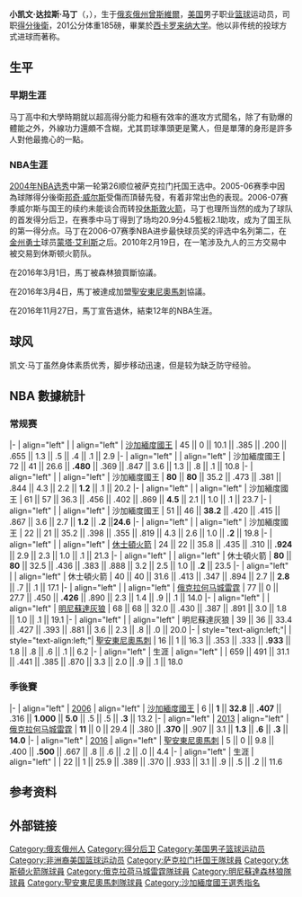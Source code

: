 {{Otheruses|other=名为凯文·马丁的其他人物|凯文·马丁}}
{{noteTA
|T=zh-hans:凯文·马丁;zh-hk:奇雲·馬田;zh-tw:凱文·馬丁;
|G1=NBA
}}
{{Infobox NBA Player
| image = kevinmartin.jpg
| name = 凱文·馬丁<br/>Kevin Martin
| nickname = K-Mart
| position = [[得分後衛|得分後衛]]
| height_ft = 6 
| height_in = 7
| weight_lb  = 185
| team = 退休
| number = 12、23
| league = [[NBA|NBA]]
| nationality = {{USA}}
| birth_date = {{birth date and age|1983|2|1}}
| birth_place = {{USA}}[[俄亥俄州|俄亥俄州]][[曾斯維爾_(俄亥俄州)|曾斯維爾]]
| college = [[西卡罗来纳大学|西卡罗来纳大学]] 
| draft_round = 1
| draft_pick  = 26
| draft_year = 2004
| draft_team = 萨克拉门托国王
| career_start = 2004年
| career_end = 2016年
| career_number = 23, 12
| teams = [[萨克拉门托国王|萨克拉门托国王]]（{{nbay|2004|start}}–{{nbay|2009|end}}）<br />[[休士頓火箭|休士頓火箭]]（{{nbay|2009|end}}–{{nbay|2011|end}}）<br />[[俄克拉何马城雷霆|俄克拉何马城雷霆]]（{{nbay|2012|full=y}}）<br />[[明尼蘇達灰狼|明尼蘇達灰狼]]（{{nbay|2013|start}}–{{nbay|2015|end}}）<br />[[聖安東尼奧馬刺|聖安東尼奧馬刺]]（{{nbay|2015|end}}）
| awards = 
}}
'''小凯文·达拉斯·马丁'''（{{lang-en|Kevin Dallas Martin, Jr.}}，{{bd|1983年|2月1日}}），生于[[俄亥俄州|俄亥俄州]][[曾斯維爾_(俄亥俄州)|曾斯維爾]]，[[美国|美国]]男子职业[[篮球|篮球]]运动员，司职[[得分後衛|得分後衛]]，201公分体重185磅，畢業於[[西卡罗来纳大学|西卡罗来纳大学]]。他以非传统的投球方式进球而著称。

== 生平 ==
=== 早期生涯 ===
马丁高中和大學時期就以超高得分能力和極有效率的進攻方式聞名，除了有勁爆的體能之外，外線功力還頗不含糊，尤其罰球準頭更是驚人，但是單薄的身形是許多人對他最擔心的一點。

=== NBA生涯 ===
[[2004年NBA选秀|2004年NBA选秀]]中第一轮第26顺位被萨克拉门托国王选中。2005-06赛季中因為球隊得分後衛[[邦奇·威尔斯|邦奇·威尔斯]]受傷而頂替先發，有着非常出色的表现。2006-07赛季威尔斯与国王的续约未能谈合而转投[[休斯敦火箭|休斯敦火箭]]，马丁也理所当然的成为了球队的首发得分后卫，在赛季中马丁得到了场均20.9分4.5籃板2.1助攻，成为了国王队的第一得分点。马丁在2006-07赛季NBA进步最快球员奖的评选中名列第二，在[[金州勇士|金州勇士]]球员[[蒙塔·艾利斯|蒙塔·艾利斯]]之后。2010年2月19日，在一笔涉及九人的三方交易中被交易到休斯顿火箭队。

在2016年3月1日，馬丁被森林狼買斷協議。

在2016年3月4日，馬丁被達成加盟[[聖安東尼奧馬刺|聖安東尼奧馬刺]]協議。

在2016年11月27日，馬丁宣告退休，結束12年的NBA生涯。

== 球风 ==
凯文·马丁虽然身体素质优秀，脚步移动迅速，但是较为缺乏防守经验。

== NBA 數據統計==
{{NBA player statistics legend}}

=== 常规赛 ===
{{NBA player statistics start}}
|-
| align="left" | {{nbay|2004}}
| align="left" | [[沙加緬度國王|沙加緬度國王]]
| 45 || 0 || 10.1 || .385 || .200 || .655 || 1.3 || .5 || .4 || .1 || 2.9
|-
| align="left" | {{nbay|2005}}
| align="left" | 沙加緬度國王
| 72 || 41 || 26.6 || '''.480''' || .369 || .847 || 3.6 || 1.3 || .8 || .1 || 10.8
|-
| align="left" | {{nbay|2006}}
| align="left" | 沙加緬度國王
| '''80''' || '''80''' || 35.2 || .473 || .381 || .844 || 4.3 || 2.2 || '''1.2''' || .1 || 20.2
|-
| align="left" | {{nbay|2007}}
| align="left" | 沙加緬度國王
| 61 || 57 || 36.3 || .456 || .402 || .869 || '''4.5''' || 2.1 || 1.0 || .1 || 23.7
|-
| align="left" | {{nbay|2008}}
| align="left" | 沙加緬度國王
| 51 || 46 || '''38.2''' || .420 || .415 || .867 || 3.6 || 2.7 || '''1.2''' || '''.2''' ||'''24.6'''
|-
| align="left" | {{nbay|2009}}
| align="left" | 沙加緬度國王
| 22 || 21 || 35.2 || .398 || .355 || .819 || 4.3 || 2.6 || 1.0 || '''.2''' || 19.8
|-
| align="left" | {{nbay|2009}}
| align="left" | [[休士頓火箭|休士頓火箭]]
| 24 || 22 || 35.8 || .435 || .310 || '''.924''' || 2.9 || 2.3 || 1.0 || .1 || 21.3
|-
| align="left" | {{nbay|2010}}
| align="left" | 休士頓火箭
| '''80''' || '''80''' || 32.5 || .436 || .383 || .888 || 3.2 || 2.5 || 1.0 || '''.2''' || 23.5
|-
| align="left" | {{nbay|2011}}
| align="left" | 休士頓火箭
| 40 || 40 || 31.6 || .413 || .347 || .894 || 2.7 || '''2.8''' || .7 || .1 || 17.1
|-
| align="left" | {{nbay|2012}}
| align="left" | [[俄克拉何马城雷霆|俄克拉何马城雷霆]]
| 77 || 0 || 27.7 || .450 || '''.426''' || .890 || 2.3 || 1.4 || .9 || .1 || 14.0
|-
| align="left" | {{nbay|2013}}
| align="left" | [[明尼蘇達灰狼|明尼蘇達灰狼]]
| 68 || 68 || 32.0 || .430 || .387 || .891 || 3.0 || 1.8 || 1.0 || .1 || 19.1
|-
| align="left" | {{nbay|2014}}
| align="left" | 明尼蘇達灰狼
| 39 || 36 || 33.4 || .427 || .393 || .881 || 3.6 || 2.3 || .8 || .0 || 20.0
|-
| style="text-align:left;"| {{nbay|2015}}
| style="text-align:left;"| [[聖安東尼奧馬刺|聖安東尼奧馬刺]]
| 16 || 1 || 16.3 || .353 || .333 || '''.933''' || 1.8 || .8 || .6 || .1 || 6.2 
|-
| align="left" | 生涯
| align="left" | 
| 659 || 491 || 31.1 || .441 || .385 || .870 || 3.3 || 2.0 || .9 || .1 || 18.0
{{s-end}}

=== 季後賽 ===
{{NBA player statistics start}}
|-
| align="left" | [[2006年NBA季後賽|2006]]
| align="left" | [[沙加緬度國王|沙加緬度國王]]
| 6 || '''1''' || '''32.8''' || '''.407''' || .316 || '''1.000''' || '''5.0''' || .5 || .5 || '''.3''' || 13.2
|-
| align="left" | [[2013年NBA季後賽|2013]]
| align="left" | [[俄克拉何马城雷霆|俄克拉何马城雷霆]]
| '''11''' || 0 || 29.4 || .380 || '''.370''' || .907 || 3.1 || '''1.3''' || '''.6''' || '''.3''' || '''14.0'''
|-
| align="left" | [[2016年NBA季後賽|2016]]
| align="left" | [[聖安東尼奧馬刺|聖安東尼奧馬刺]]
| 5 || 0 || 9.8 || .400 || '''.500''' || .667 || .8 || .6 || .2 || .0 || 4.4
|-
| align="left" | 生涯
| align="left" | 
| 22 || 1 || 25.9 || .389 || .370 || .933 || 3.1 || .9 || .5 || .2 || 11.6
{{s-end}}

== 参考资料 ==
{{reflist}}

== 外部链接 ==
{{2004 NBA Draft}}

{{Authority control}}
{{DEFAULTSORT:Martin, Kevin}}
[[Category:俄亥俄州人|Category:俄亥俄州人]]
[[Category:得分后卫|Category:得分后卫]]
[[Category:美国男子篮球运动员|Category:美国男子篮球运动员]]
[[Category:非洲裔美国篮球运动员|Category:非洲裔美国篮球运动员]]
[[Category:萨克拉门托国王隊球員|Category:萨克拉门托国王隊球員]]
[[Category:休斯頓火箭隊球員|Category:休斯頓火箭隊球員]]
[[Category:俄克拉荷马城雷霆隊球員|Category:俄克拉荷马城雷霆隊球員]]
[[Category:明尼蘇達森林狼隊球員|Category:明尼蘇達森林狼隊球員]]
[[Category:聖安東尼奧馬刺隊球員|Category:聖安東尼奧馬刺隊球員]]
[[Category:沙加緬度國王選秀指名|Category:沙加緬度國王選秀指名]]